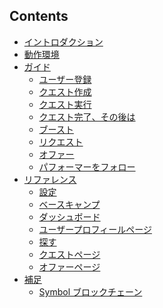 ## Contents

- [イントロダクション](/docs)
- [動作環境](/docs/requirements)
- [ガイド](/docs/guide)
  - [ユーザー登録](/docs/guide/registration)
  - [クエスト作成](/docs/guide/quest-creation)
  - [クエスト実行](/docs/guide/quest-performance)
  - [クエスト完了、その後は](/docs/guide/quest-epilogue)
  - [ブースト](/docs/guide/boost)
  - [リクエスト](/docs/guide/request)
  - [オファー](/docs/guide/offer)
  - [パフォーマーをフォロー](/docs/guide/follow)
- [リファレンス](/docs/reference)
  - [設定](/docs/reference/settings)
  - [ベースキャンプ](/docs/reference/basecamp)
  - [ダッシュボード](/docs/reference/dashboard)
  - [ユーザープロフィールページ](/docs/reference/user-profile-page)
  - [探す](/docs/reference/explore)
  - [クエストページ](/docs/reference/quest-page)
  - [オファーページ](/docs/reference/offer-page)
- [補足](/docs/supplement)
  - [Symbol ブロックチェーン](/docs/supplement/symbol-blockchain)
